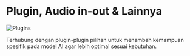# Plugin, Audio in-out & Lainnya

![Plugins](https://res.cloudinary.com/moyadev/image/upload/v1732783581/maia/plugins_z6uy32.png)

Terhubung dengan plugin-plugin pilihan untuk menambah kemampuan spesifik pada model AI agar lebih optimal sesuai kebutuhan.